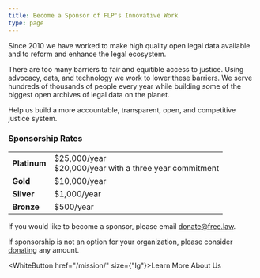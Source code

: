 ```yaml
---
title: Become a Sponsor of FLP's Innovative Work
type: page
---
```



<p className="lead">Since 2010 we have worked to make high quality open legal data available and to reform and enhance the legal ecosystem.</p> 
 
There are too many barriers to fair and equitible access to justice. Using advocacy, data, and technology we work to lower these barriers. We serve hundreds of thousands of people every year while building some of the biggest open archives of legal data on the planet.

Help us build a more accountable, transparent, open, and competitive justice system.


### Sponsorship Rates

<table>
    <tbody>
    <tr>
        <td><strong>Platinum</strong></td>
        <td>$25,000/year<br/>
            $20,000/year with a three year commitment</td>
    </tr>
    <tr>
        <td><strong>Gold</strong></td>
        <td>$10,000/year</td>
    </tr>
    <tr>
        <td><strong>Silver</strong></td>
        <td>$1,000/year</td>
    </tr>
    <tr>
        <td><strong>Bronze</strong></td>
        <td>$500/year</td>
    </tr>
    </tbody>
</table> 


If you would like to become a sponsor, please email <a href="mailto:&#100;&#111;&#110;&#097;&#116;&#101;&#064;&#102;&#114;&#101;&#101;&#046;&#108;&#097;&#119;">&#100;&#111;&#110;&#097;&#116;&#101;&#064;&#102;&#114;&#101;&#101;&#046;&#108;&#097;&#119;</a>.

If sponsorship is not an option for your organization, please consider [donating][donate] any amount.

[donate]: /donate/

<WhiteButton href="/mission/" size={"lg"}>Learn More About Us</WhiteButton>
